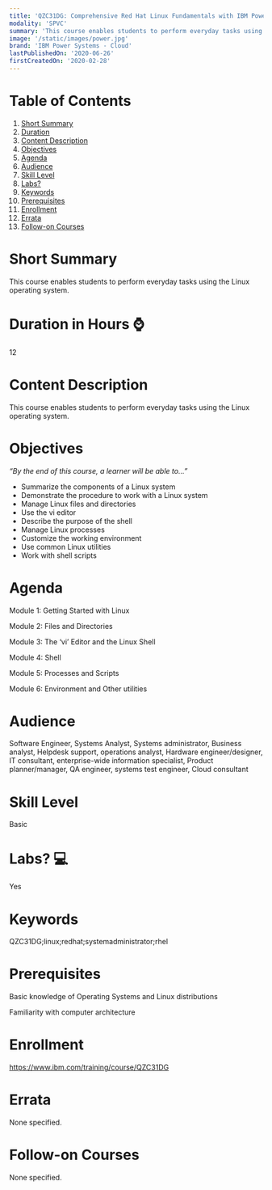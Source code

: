 ```yaml
---
title: 'QZC31DG: Comprehensive Red Hat Linux Fundamentals with IBM Power Systems'
modality: 'SPVC'
summary: 'This course enables students to perform everyday tasks using the Linux operating system.'
image: '/static/images/power.jpg'
brand: 'IBM Power Systems - Cloud'
lastPublishedOn: '2020-06-26'
firstCreatedOn: '2020-02-28'
---
```

# Table of Contents
1.  [Short Summary](#short-summary)
2.  [Duration](#duration-in-hours-)
3.  [Content Description](#content-description)
4.  [Objectives](#objectives)
5.  [Agenda](#agenda)
6.  [Audience](#audience)
7.  [Skill Level](#skill-level)
8.  [Labs?](#labs-)
9.  [Keywords](#keywords)
10. [Prerequisites](#prerequisites)
11. [Enrollment](#enrollment)
12. [Errata](#errata)
13. [Follow-on Courses](#follow-on-courses)

# Short Summary
This course enables students to perform everyday tasks using the Linux operating system.

# Duration in Hours ⌚
12

# Content Description
<p>This course enables students to perform everyday tasks using the Linux operating system.</p>

# Objectives
<p><i>“By the end of this course, a learner will be able to…”</i></p><ul><li>Summarize the components of a Linux system</li><li>Demonstrate the procedure to work with a Linux system</li><li>Manage Linux files and directories</li><li>Use the vi editor</li><li>Describe the purpose of the shell</li><li>Manage Linux processes</li><li>Customize the working environment</li><li>Use common Linux utilities</li><li>Work with shell scripts</li></ul>

# Agenda
<p>Module 1: Getting Started with Linux &nbsp;</p><p>Module 2: Files and Directories</p><p>Module 3: The ‘vi’ Editor and the Linux Shell</p><p>Module 4: Shell</p><p>Module 5: Processes and Scripts&nbsp;</p><p>Module 6: Environment and Other utilities</p>

# Audience
<p>Software Engineer, Systems Analyst, Systems administrator, Business analyst, Helpdesk support, operations analyst, Hardware engineer/designer, IT consultant, enterprise-wide information specialist, Product planner/manager, QA engineer, systems test engineer, Cloud consultant</p>

# Skill Level
Basic

# Labs? 💻
Yes

# Keywords
QZC31DG;linux;redhat;systemadministrator;rhel

# Prerequisites
<p>Basic knowledge of Operating Systems and Linux distributions</p><p>Familiarity with computer architecture</p>

# Enrollment
https://www.ibm.com/training/course/QZC31DG

# Errata
None specified.

# Follow-on Courses
None specified.

